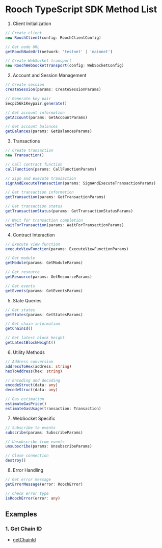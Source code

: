 # Rooch TypeScript SDK Method List

1. Client Initialization

```typescript
// Create client
new RoochClient(config: RoochClientConfig)

// Get node URL
getRoochNodeUrl(network: 'testnet' | 'mainnet')

// Create WebSocket transport
new RoochWebSocketTransport(config: WebSocketConfig)
```

2. Account and Session Management

```typescript
// Create session
createSession(params: CreateSessionParams)

// Generate key pair
Secp256k1Keypair.generate()

// Get account information
getAccount(params: GetAccountParams)

// Get account balances
getBalances(params: GetBalancesParams)
```

3. Transactions

```typescript
// Create transaction
new Transaction()

// Call contract function
callFunction(params: CallFunctionParams)

// Sign and execute transaction
signAndExecuteTransaction(params: SignAndExecuteTransactionParams)

// Get transaction information
getTransaction(params: GetTransactionParams)

// Get transaction status
getTransactionStatus(params: GetTransactionStatusParams)

// Wait for transaction completion
waitForTransaction(params: WaitForTransactionParams)
```

4. Contract Interaction

```typescript
// Execute view function
executeViewFunction(params: ExecuteViewFunctionParams)

// Get module
getModule(params: GetModuleParams)

// Get resource
getResource(params: GetResourceParams)

// Get events
getEvents(params: GetEventsParams)
```

5. State Queries

```typescript
// Get states
getStates(params: GetStatesParams) 

// Get chain information
getChainId()

// Get latest block height
getLatestBlockHeight()
```

6. Utility Methods

```typescript
// Address conversion
addressToHex(address: string)
hexToAddress(hex: string)

// Encoding and decoding
encodeStruct(data: any)
decodeStruct(data: any)

// Gas estimation
estimateGasPrice()
estimateGasUsage(transaction: Transaction)
```

7. WebSocket Specific

```typescript
// Subscribe to events
subscribe(params: SubscribeParams)

// Unsubscribe from events
unsubscribe(params: UnsubscribeParams)

// Close connection
destroy()
```

8. Error Handling

```typescript
// Get error message
getErrorMessage(error: RoochError)

// Check error type
isRoochError(error: any)
```

## Examples

### 1. Get Chain ID

- [getChainId](https://github.com/rooch-network/sdk-examples/tree/main/ts-sdk/getChainId)

